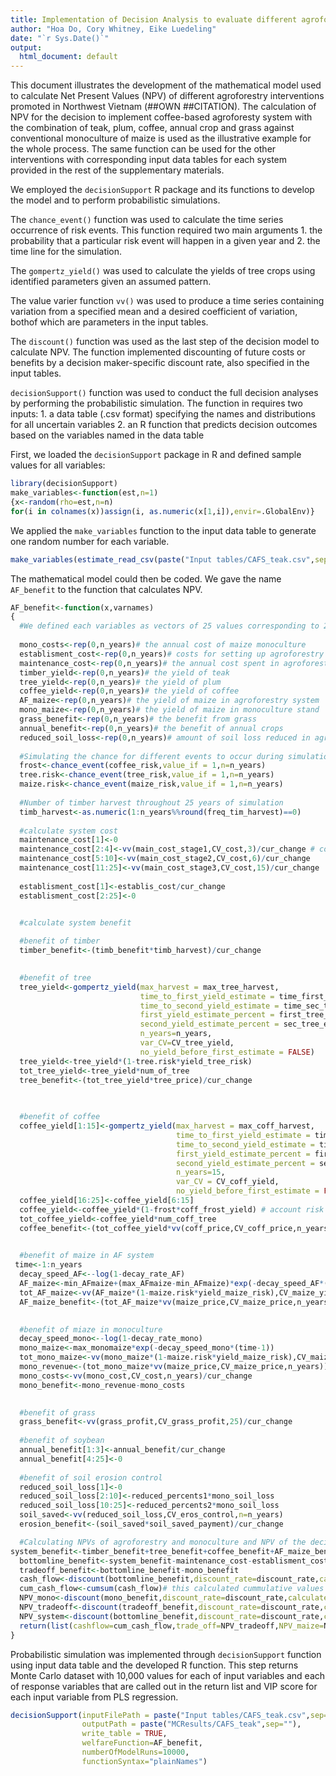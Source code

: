 ```yaml
---
title: Implementation of Decision Analysis to evaluate different agroforestry interventions in Northern Vietnam
author: "Hoa Do, Cory Whitney, Eike Luedeling"
date: "`r Sys.Date()`"
output:
  html_document: default
---
```


This document illustrates the development of the mathematical model used to calculate Net Present Values (NPV) of different agroforestry interventions promoted in Northwest Vietnam (##OWN ##CITATION). The calculation of NPV for the decision to implement coffee-based agroforesty system with the combination of teak, plum, coffee, annual crop and grass against conventional monoculture of maize is used as the illustrative example for the whole process. The same function can be used for the other interventions with corresponding input data tables for each system provided in the rest of the supplementary materials.

We employed the `decisionSupport` R package and its functions to develop the model and to perform probabilistic simulations. 

The `chance_event()` function was used to calculate the time series occurrence of risk events. This function required two main arguments 1. the probability that a particular risk event will happen in a given year and 2. the time line for the simulation. 

The `gompertz_yield()` was used to calculate the yields of tree crops using identified parameters given an assumed pattern.

The value varier function `vv()` was used to produce a time series containing variation from a specified mean and a desired coefficient of variation, bothof  which are parameters in the input tables. 

The `discount()` function was used as the last step of the decision model to calculate NPV. The function implemented discounting of future costs or benefits by a decision maker-specific discount rate, also specified in the input tables. 

`decisionSupport()` function was used to conduct the full decision analyses by performing the probabilistic simulation. The function in requires two inputs:
1. a data table (.csv format) specifying the names and distributions for all uncertain variables
2. an R function that predicts decision outcomes based on the variables named in the data table

First, we loaded the `decisionSupport` package in R and defined sample values for all variables:

```r
library(decisionSupport)
make_variables<-function(est,n=1)
{x<-random(rho=est,n=n)
for(i in colnames(x))assign(i, as.numeric(x[1,i]),envir=.GlobalEnv)}
```

We applied the `make_variables` function to the input data table to generate one random number for each variable.

```r
make_variables(estimate_read_csv(paste("Input tables/CAFS_teak.csv",sep="")))
```

The mathematical model could then be coded. We gave the name `AF_benefit` to the function that calculates NPV.

```r
AF_benefit<-function(x,varnames)
{
  #We defined each variables as vectors of 25 values corresponding to 25 years of simunlation 
  
  mono_costs<-rep(0,n_years)# the annual cost of maize monoculture 
  establisment_cost<-rep(0,n_years)# costs for setting up agroforestry system
  maintenance_cost<-rep(0,n_years)# the annual cost spent in agroforestry system
  timber_yield<-rep(0,n_years)# the yield of teak
  tree_yield<-rep(0,n_years)# the yield of plum
  coffee_yield<-rep(0,n_years)# the yield of coffee
  AF_maize<-rep(0,n_years)# the yield of maize in agroforestry system
  mono_maize<-rep(0,n_years)# the yield of maize in monoculture stand
  grass_benefit<-rep(0,n_years)# the benefit from grass
  annual_benefit<-rep(0,n_years)# the benefit of annual crops
  reduced_soil_loss<-rep(0,n_years)# amount of soil loss reduced in agroforestry system compare to monoculture system
  
  #Simulating the chance for different events to occur during simulation period
  frost<-chance_event(coffee_risk,value_if = 1,n=n_years)
  tree.risk<-chance_event(tree_risk,value_if = 1,n=n_years)
  maize.risk<-chance_event(maize_risk,value_if = 1,n=n_years)
  
  #Number of timber harvest throughout 25 years of simulation
  timb_harvest<-as.numeric(1:n_years%%round(freq_tim_harvest)==0)
  
  #calculate system cost
  maintenance_cost[1]<-0
  maintenance_cost[2:4]<-vv(main_cost_stage1,CV_cost,3)/cur_change # converting currency from VND to USD using currency exchange rate (cur_change) and was applied for any variable with monetary value (i.e. costs and benefits)
  maintenance_cost[5:10]<-vv(main_cost_stage2,CV_cost,6)/cur_change
  maintenance_cost[11:25]<-vv(main_cost_stage3,CV_cost,15)/cur_change
  
  establisment_cost[1]<-establis_cost/cur_change
  establisment_cost[2:25]<-0


  #calculate system benefit
  
  #benefit of timber
  timber_benefit<-(timb_benefit*timb_harvest)/cur_change

  
  #benefit of tree
  tree_yield<-gompertz_yield(max_harvest = max_tree_harvest,
                             time_to_first_yield_estimate = time_first_tree_est,
                             time_to_second_yield_estimate = time_sec_tree_est,
                             first_yield_estimate_percent = first_tree_est_per,
                             second_yield_estimate_percent = sec_tree_est_per,
                             n_years=n_years,
                             var_CV=CV_tree_yield,
                             no_yield_before_first_estimate = FALSE)
  tree_yield<-tree_yield*(1-tree.risk*yield_tree_risk)
  tot_tree_yield<-tree_yield*num_of_tree
  tree_benefit<-(tot_tree_yield*tree_price)/cur_change
  

  
  #benefit of coffee
  coffee_yield[1:15]<-gompertz_yield(max_harvest = max_coff_harvest,
                                     time_to_first_yield_estimate = time_first_coff_est,
                                     time_to_second_yield_estimate = time_sec_coff_est,
                                     first_yield_estimate_percent = first_coff_est_per,
                                     second_yield_estimate_percent = sec_coff_est_per,
                                     n_years=15,
                                     var_CV = CV_coff_yield,
                                     no_yield_before_first_estimate = FALSE)
  coffee_yield[16:25]<-coffee_yield[6:15]
  coffee_yield<-coffee_yield*(1-frost*coff_frost_yield) # account risk of frost in the calculation of coffee yield
  tot_coffee_yield<-coffee_yield*num_coff_tree
  coffee_benefit<-(tot_coffee_yield*vv(coff_price,CV_coff_price,n_years))/cur_change

  
  #benefit of maize in AF system
 time<-1:n_years
  decay_speed_AF<--log(1-decay_rate_AF)
  AF_maize<-min_AFmaize+(max_AFmaize-min_AFmaize)*exp(-decay_speed_AF*(time-1))
  tot_AF_maize<-vv(AF_maize*(1-maize.risk*yield_maize_risk),CV_maize_yield,n_years)
  AF_maize_benefit<-(tot_AF_maize*vv(maize_price,CV_maize_price,n_years))/cur_change

  
  #benefit of miaze in monoculture
  decay_speed_mono<--log(1-decay_rate_mono)
  mono_maize<-max_monomaize*exp(-decay_speed_mono*(time-1))
  tot_mono_maize<-vv(mono_maize*(1-maize.risk*yield_maize_risk),CV_maize_yield,n_years)
  mono_revenue<-(tot_mono_maize*vv(maize_price,CV_maize_price,n_years))/cur_change
  mono_costs<-vv(mono_cost,CV_cost,n_years)/cur_change
  mono_benefit<-mono_revenue-mono_costs

  
  #benefit of grass
  grass_benefit<-vv(grass_profit,CV_grass_profit,25)/cur_change
  
  #benefit of soybean
  annual_benefit[1:3]<-annual_benefit/cur_change
  annual_benefit[4:25]<-0
  
  #benefit of soil erosion control
  reduced_soil_loss[1]<-0
  reduced_soil_loss[2:10]<-reduced_percents1*mono_soil_loss
  reduced_soil_loss[10:25]<-reduced_percents2*mono_soil_loss
  soil_saved<-vv(reduced_soil_loss,CV_eros_control,n=n_years)
  erosion_benefit<-(soil_saved*soil_saved_payment)/cur_change

  #Calculating NPVs of agroforestry and monoculture and NPV of the decision choosing agroforestry over monoculture of maize
system_benefit<-timber_benefit+tree_benefit+coffee_benefit+AF_maize_benefit+grass_benefit+annual_benefit+erosion_benefit
  bottomline_benefit<-system_benefit-maintenance_cost-establisment_cost
  tradeoff_benefit<-bottomline_benefit-mono_benefit
  cash_flow<-discount(bottomline_benefit,discount_rate=discount_rate,calculate_NPV = FALSE)# this returned 25 values of discounted cashflows for 25 years
  cum_cash_flow<-cumsum(cash_flow)# this calculated cummulative values of discounted cashflows
  NPV_mono<-discount(mono_benefit,discount_rate=discount_rate,calculate_NPV = TRUE )#NPV of monoculture system
  NPV_tradeoff<-discount(tradeoff_benefit,discount_rate=discount_rate,calculate_NPV = TRUE )#NVP of the decision choosing agroforestry over monoculture
  NPV_system<-discount(bottomline_benefit,discount_rate=discount_rate,calculate_NPV = TRUE)#NVP of agroforestry system
  return(list(cashflow=cum_cash_flow,trade_off=NPV_tradeoff,NPV_maize=NPV_mono,NPV=NPV_system))
}

```

Probabilistic simulation was implemented through `decisionSupport` function using input data table and the developed R function. This step returns Monte Carlo dataset with 10,000 values for each of input variables and each of response variables that are called out in the return list and VIP score for each input variable from PLS regression.

```r
decisionSupport(inputFilePath = paste("Input tables/CAFS_teak.csv",sep=""),
                outputPath = paste("MCResults/CAFS_teak",sep=""),
                write_table = TRUE,
                welfareFunction=AF_benefit,
                numberOfModelRuns=10000,
                functionSyntax="plainNames")

```



